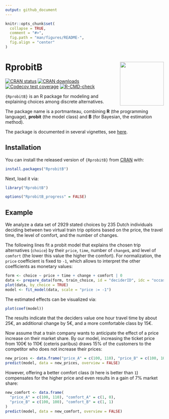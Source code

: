 ```yaml
---
output: github_document
---
```


<!-- README.md is generated from README.Rmd. Please edit that file -->

```r
knitr::opts_chunk$set(
  collapse = TRUE,
  comment = "#>",
  fig.path = "man/figures/README-",
  fig.align = "center"
)
```

# RprobitB <a href="https://loelschlaeger.de/RprobitB/"><img src="man/figures/logo.png" align="right" height="139" /></a>

<!-- badges: start -->
[![CRAN status](https://www.r-pkg.org/badges/version/RprobitB)](https://CRAN.R-project.org/package=RprobitB)
[![CRAN downloads](https://cranlogs.r-pkg.org/badges/last-month/RprobitB)](https://CRAN.R-project.org/package=RprobitB)
[![Codecov test coverage](https://codecov.io/gh/loelschlaeger/RprobitB/branch/main/graph/badge.svg)](https://app.codecov.io/gh/loelschlaeger/RprobitB?branch=main)
[![R-CMD-check](https://github.com/loelschlaeger/RprobitB/actions/workflows/R-CMD-check.yaml/badge.svg)](https://github.com/loelschlaeger/RprobitB/actions/workflows/R-CMD-check.yaml)
<!-- badges: end -->

`{RprobitB}` is an R package for modeling and explaining choices among discrete alternatives.

The package name is a portmanteau, combining **R** (the programming language), **probit** (the model class) and **B** (for Bayesian, the estimation method).

The package is documented in several vignettes, see [here](https://loelschlaeger.de/RprobitB/articles/).

## Installation

You can install the released version of `{RprobitB}` from [CRAN](https://CRAN.R-project.org) with:

```r
install.packages("RprobitB")
```

Next, load it via:

```r
library("RprobitB")
```

```r
options("RprobitB_progress" = FALSE)
```

## Example

We analyze a data set of 2929 stated choices by 235 Dutch individuals deciding between two virtual train trip options based on the price, the travel time, the level of comfort, and the number of changes. 

The following lines fit a probit model that explains the chosen trip alternatives (`choice`) by their `price`, `time`, number of `change`s, and level of `comfort` (the lower this value the higher the comfort). For normalization, the `price` coefficient is fixed to `-1`, which allows to interpret the other coefficients as monetary values:

```r
form <- choice ~ price + time + change + comfort | 0
data <- prepare_data(form, train_choice, id = "deciderID", idc = "occasionID")
plot(data, by_choice = TRUE)
model <- fit_model(data, scale = "price := -1")
```

The estimated effects can be visualized via:

```r
plot(coef(model))
```

The results indicate that the deciders value one hour travel time by about 25€, an additional change by 5€, and a more comfortable class by 15€.

Now assume that a train company wants to anticipate the effect of a price increase on their market share. By our model, increasing the ticket price from 100€ to 110€ (ceteris paribus) draws 15\% of the customers to the competitor who does not increase their prices:

```r
new_prices <- data.frame("price_A" = c(100, 110), "price_B" = c(100, 100))
predict(model, data = new_prices, overview = FALSE)
```

However, offering a better comfort class (`0` here is better than `1`) compensates for the higher price and even results in a gain of 7\% market share:

```r
new_comfort <- data.frame(
  "price_A" = c(100, 110), "comfort_A" = c(1, 0),
  "price_B" = c(100, 100), "comfort_B" = c(1, 1)
)
predict(model, data = new_comfort, overview = FALSE)
```
